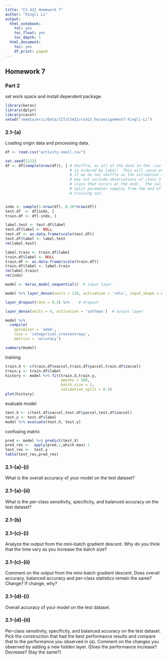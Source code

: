 ```yaml
---
title: "CS 422 Homework 7"
author: "Xingli Li"
output:
  html_notebook: 
    toc: yes
    toc_float: yes
    toc_depth: 5
  html_document:
    toc: yes
    df_print: paged
---
```


## Homework 7

### Part 2

set work space and install dependent package.

```r
library(keras)
library(dplyr)
library(caret)
setwd("/media/eric/Data/IIT/CS422/cs422_hw/assignment7-Xingli-Li")
```
### 2.1-(a)

Loading origin data and processing data.

```r
df <- read.csv("activity-small.csv")

set.seed(1122)
df <- df[sample(nrow(df)), ] # Shuffle, as all of the data in the .csv file
                             # is ordered by label!  This will cause problems
                             # if we do not shuffle as the validation split
                             # may not include observations of class 3 (the
                             # class that occurs at the end).  The validation_
                             # split parameter samples from the end of the
                             # training set.


indx <- sample(1:nrow(df), 0.20*nrow(df))
test.df  <- df[indx, ]
train.df <- df[-indx, ]

label.test <- test.df$label
test.df$label <- NULL
test.df <- as.data.frame(scale(test.df))
test.df$label <- label.test
rm(label.test)

label.train <- train.df$label
train.df$label <- NULL
train.df <- as.data.frame(scale(train.df))
train.df$label <- label.train
rm(label.train)
rm(indx)

```
```r
model <- keras_model_sequential()  # input layer

model %>% layer_dense(units = 128, activation = 'relu', input_shape = c(,3)) %>%  # hidden layer

layer_dropout(rate = 0.3) %>%    # dropout

layer_dense(units = 4, activation = 'softmax')  # output layer

model %>%
  compile(
    optimizer = 'adam',
    loss = 'categorical_crossentropy',
    metrics = 'accuracy')

summary(model)

```
 training
```r
train.X <- c(train.df$xaccel,train.df$yaccel,train.df$zaccel)
train.y <- train.df$label
history <- model %>% fit(train.X,train.y,
                         epochs = 100,
                         batch_size = 1,
                         validation_split = 0.2)
plot(history)
```
 evaluate model
```r
test.X <- c(test.df$xaccel,test.df$yaccel,test.df$zaccel)
test.y <- test.df$label
model %>% evaluate(test.X, test.y)
```
 confusing matrix
```r
pred <- model %>% predict(test.X)
pred_res <-  apply(pred,1,which.max)-1
test_res <-  test.y
table(test_res,pred_res)

```
### 2.1-(a)-(i)

What is the overall accuracy of your model on the test dataset?


### 2.1-(a)-(ii)

What is the per-class sensitivity, specificity, and balanced accuracy on the test dataset?

### 2.1-(b)


### 2.1-(c)-(i)

Analyze the output from the mini-batch gradient descent.
Why do you think that the time vary as you increase the batch size?

### 2.1-(c)-(ii)

Comment on the output from the mini-batch gradient descent. Does overall accuracy, balanced accuracy and
per-class statistics remain the same? Change? If change, why?


### 2.1-(d)-(i)

Overall accuracy of your model on the test dataset.


### 2.1-(d)-(ii)

Per-class sensitivity, specificity, and balanced accuracy on the test dataset.
Pick the construction that had the best performance results and compare that to the performance you observed in
(a). Comment on the changes you observed by adding a new hidden layer. (Does the performance increase?
Decrease? Stay the same?)
